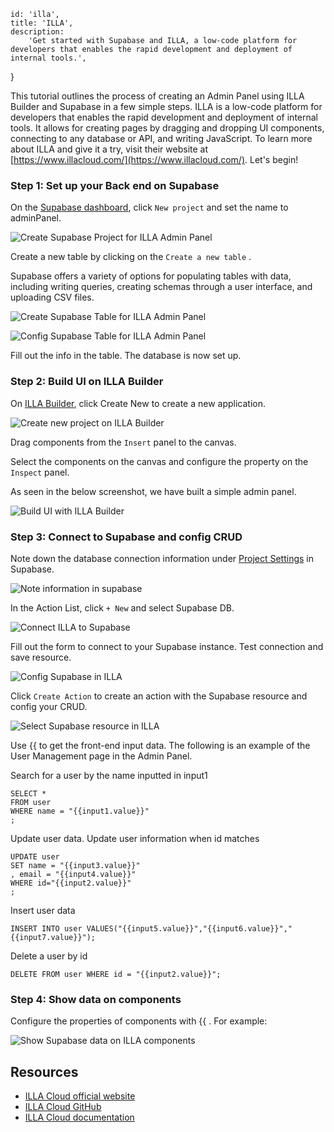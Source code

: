 
    id: 'illa',
    title: 'ILLA',
    description:
        'Get started with Supabase and ILLA, a low-code platform for developers that enables the rapid development and deployment of internal tools.',
}

This tutorial outlines the process of creating an Admin Panel using ILLA Builder and Supabase in a few simple steps. ILLA is a low-code platform for developers that enables the rapid development and deployment of internal tools. It allows for creating pages by dragging and dropping UI components, connecting to any database or API, and writing JavaScript. To learn more about ILLA and give it a try, visit their website at [https://www.illacloud.com/](https://www.illacloud.com/). Let's begin!

### Step 1: Set up your Back end on Supabase

On the [Supabase dashboard](https://app.supabase.com/projects), click `New project` and set the name to adminPanel.

![Create Supabase Project for ILLA Admin Panel](/docs/img/guides/integrations/illa/supabase-illa-project.png)

Create a new table by clicking on the `Create a new table` .

Supabase offers a variety of options for populating tables with data, including writing queries, creating schemas through a user interface, and uploading CSV files.

![Create Supabase Table for ILLA Admin Panel](/docs/img/guides/integrations/illa/supabase-table-1.png)

![Config Supabase Table for ILLA Admin Panel](/docs/img/guides/integrations/illa/supabase-table-2.png)

Fill out the info in the table. The database is now set up.

### Step 2: Build UI on ILLA Builder

On [ILLA Builder](https://fast-try.illacloud.com/), click Create New to create a new application.

![Create new project on ILLA Builder](/docs/img/guides/integrations/illa/supabase-illa-create-project.png)

Drag components from the `Insert` panel to the canvas.

Select the components on the canvas and configure the property on the `Inspect` panel.

As seen in the below screenshot, we have built a simple admin panel.

![Build UI with ILLA Builder](/docs/img/guides/integrations/illa/supabase-illa-UI.png)

### Step 3: Connect to Supabase and config CRUD

Note down the database connection information under [Project Settings](https://app.supabase.com/project/hdcfnsxpwwgboqomdrhp/settings/database) in Supabase.

![Note information in supabase](/docs/img/guides/integrations/illa/supabase-information.png)

In the Action List, click `+ New` and select Supabase DB.

![Connect ILLA to Supabase](/docs/img/guides/integrations/illa/supabase-illa-connect.png)

Fill out the form to connect to your Supabase instance. Test connection and save resource.

![Config Supabase in ILLA](/docs/img/guides/integrations/illa/supabase-illa-connect-2.png)

Click `Create Action` to create an action with the Supabase resource and config your CRUD.

![Select Supabase resource in ILLA](/docs/img/guides/integrations/illa/supabase-illa-select.png)

Use {{ to get the front-end input data. The following is an example of the User Management page in the Admin Panel.

Search for a user by the name inputted in input1

```
SELECT *
FROM user
WHERE name = "{{input1.value}}"
;
```

Update user data. Update user information when id matches

```
UPDATE user
SET name = "{{input3.value}}"
, email = "{{input4.value}}"
WHERE id="{{input2.value}}"
;
```

Insert user data

```
INSERT INTO user VALUES("{{input5.value}}","{{input6.value}}","{{input7.value}}");
```

Delete a user by id

```
DELETE FROM user WHERE id = "{{input2.value}}";
```

### Step 4: Show data on components
Configure the properties of components with {{ . For example:

![Show Supabase data on ILLA components](/docs/img/guides/integrations/illa/supabase-illa-show-data.png)

## Resources

- [ILLA Cloud official website](https://www.illacloud.com/)
- [ILLA Cloud GitHub](https://github.com/illacloud/illa-builder)
- [ILLA Cloud documentation](https://www.illacloud.com/docs/about-illa)

